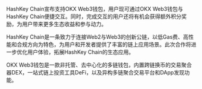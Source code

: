 HashKey Chain宣布支持OKX Web3钱包，用户现可通过OKX Web3钱包与HashKey Chain便捷交互。同时，完成交互的用户还将有机会获得额外积分奖励，为用户带来更多生态收益和参与动力。

HashKey Chain是一条致力于连接Web2与Web3的创新公链，以低Gas费、高性能和合规方向为特色，为用户和开发者提供了丰富的链上应用场景。此次合作将进一步优化用户体验，拓展HashKey Chain的生态应用。

OKX Web3钱包是一款非托管、去中心化的多链钱包，内置跨链换币的交易聚合器DEX，一站式链上投资工具DeFi，以及异构多链聚合交易平台和DApp发现功能。